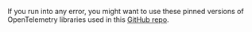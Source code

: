 

<Admonition>

If you run into any error, you might want to use these pinned versions of OpenTelemetry libraries used in this <a href = "https://github.com/ezeslucky/monitrix.git/sample-nodejs-app/blob/master/package.json" rel="noopener noreferrer nofollow" target="_blank">GitHub repo</a>.

</Admonition>